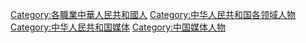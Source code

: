 [[Category:各職業中華人民共和國人|Category:各職業中華人民共和國人]]
[[Category:中华人民共和国各领域人物|Category:中华人民共和国各领域人物]]
[[Category:中华人民共和国媒体|Category:中华人民共和国媒体]]
[[Category:中国媒体人物|Category:中国媒体人物]]